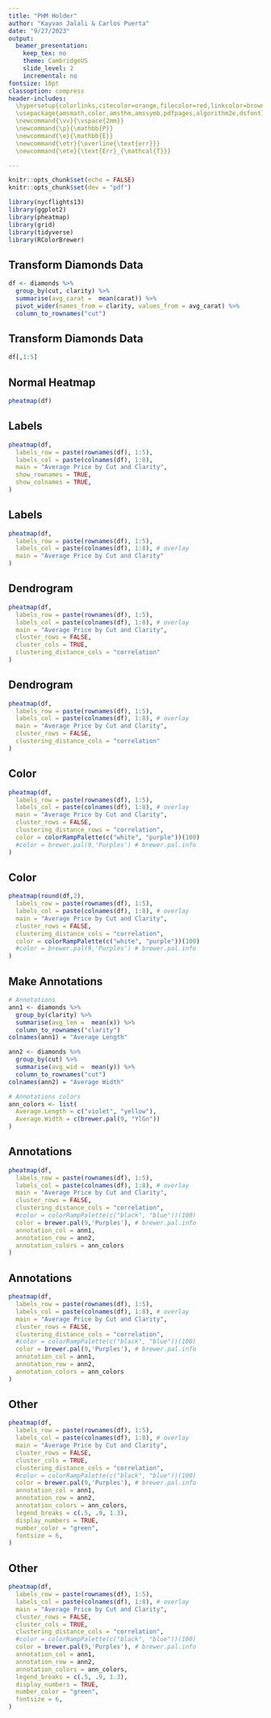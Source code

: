 ```yaml
---
title: "PHM Holder"
author: "Kayvan Jalali & Carlos Puerta"
date: "9/27/2023"
output:
  beamer_presentation:
    keep_tex: no
    theme: CambridgeUS
    slide_level: 2
    incremental: no
fontsize: 10pt
classoption: compress
header-includes:
  \hypersetup{colorlinks,citecolor=orange,filecolor=red,linkcolor=brown,urlcolor=blue}
  \usepackage{amsmath,color,amsthm,amssymb,pdfpages,algorithm2e,dsfont}
  \newcommand{\vv}{\vspace{2mm}}
  \newcommand{\p}{\mathbb{P}}
  \newcommand{\e}{\mathbb{E}}
  \newcommand{\etr}{\overline{\text{err}}}
  \newcommand{\ete}{\text{Err}_{\mathcal{T}}}

---
```


```r
knitr::opts_chunk$set(echo = FALSE)
knitr::opts_chunk$set(dev = "pdf")

library(nycflights13)
library(ggplot2)
library(pheatmap)
library(grid)
library(tidyverse)
library(RColorBrewer)
```

## Transform Diamonds Data

```r
df <- diamonds %>%
  group_by(cut, clarity) %>%
  summarise(avg_carat =  mean(carat)) %>%
  pivot_wider(names_from = clarity, values_from = avg_carat) %>%
  column_to_rownames("cut")
```

## Transform Diamonds Data

```r
df[,1:5]
```



## Normal Heatmap

```r
pheatmap(df)
```

## Labels

```r
pheatmap(df,
  labels_row = paste(rownames(df), 1:5),
  labels_col = paste(colnames(df), 1:8), 
  main = "Average Price by Cut and Clarity",
  show_rownames = TRUE,
  show_colnames = TRUE,
)
```

## Labels

```r
pheatmap(df,
  labels_row = paste(rownames(df), 1:5),
  labels_col = paste(colnames(df), 1:8), # overlay
  main = "Average Price by Cut and Clarity"
)
```


## Dendrogram
```r
pheatmap(df,
  labels_row = paste(rownames(df), 1:5),
  labels_col = paste(colnames(df), 1:8), # overlay
  main = "Average Price by Cut and Clarity",
  cluster_rows = FALSE,
  cluster_cols = TRUE,
  clustering_distance_cols = "correlation"
)
```

## Dendrogram
```r
pheatmap(df,
  labels_row = paste(rownames(df), 1:5),
  labels_col = paste(colnames(df), 1:8), # overlay
  main = "Average Price by Cut and Clarity",
  cluster_rows = FALSE,
  clustering_distance_cols = "correlation"
)
```

## Color

```r
pheatmap(df,
  labels_row = paste(rownames(df), 1:5),
  labels_col = paste(colnames(df), 1:8), # overlay
  main = "Average Price by Cut and Clarity",
  cluster_rows = FALSE,
  clustering_distance_rows = "correlation",
  color = colorRampPalette(c("white", "purple"))(100)
  #color = brewer.pal(9,'Purples') # brewer.pal.info 
)
```


## Color

```r
pheatmap(round(df,2),
  labels_row = paste(rownames(df), 1:5),
  labels_col = paste(colnames(df), 1:8), # overlay
  main = "Average Price by Cut and Clarity",
  cluster_rows = FALSE,
  clustering_distance_cols = "correlation",
  color = colorRampPalette(c("white", "purple"))(100)
  #color = brewer.pal(9,'Purples') # brewer.pal.info 
)
```

## Make Annotations

```r
# Annotations
ann1 <- diamonds %>%
  group_by(clarity) %>%
  summarise(avg_len =  mean(x)) %>%
  column_to_rownames("clarity")
colnames(ann1) = "Average Length"

ann2 <- diamonds %>%
  group_by(cut) %>%
  summarise(avg_wid =  mean(y)) %>%
  column_to_rownames("cut")
colnames(ann2) = "Average Width"

# Annotations colors
ann_colors <- list(
  Average.Length = c("violet", "yellow"),
  Average.Width = c(brewer.pal(9, "YlGn"))
)

```


## Annotations 

```r
pheatmap(df,
  labels_row = paste(rownames(df), 1:5),
  labels_col = paste(colnames(df), 1:8), # overlay
  main = "Average Price by Cut and Clarity",
  cluster_rows = FALSE,
  clustering_distance_cols = "correlation",
  #color = colorRampPalette(c("black", "blue"))(100)
  color = brewer.pal(9,'Purples'), # brewer.pal.info
  annotation_col = ann1,
  annotation_row = ann2,
  annotation_colors = ann_colors
)

```

## Annotations 

```r
pheatmap(df,
  labels_row = paste(rownames(df), 1:5),
  labels_col = paste(colnames(df), 1:8), # overlay
  main = "Average Price by Cut and Clarity",
  cluster_rows = FALSE,
  clustering_distance_cols = "correlation",
  #color = colorRampPalette(c("black", "blue"))(100)
  color = brewer.pal(9,'Purples'), # brewer.pal.info
  annotation_col = ann1,
  annotation_row = ann2,
  annotation_colors = ann_colors
)

```


## Other

```r
pheatmap(df,
  labels_row = paste(rownames(df), 1:5),
  labels_col = paste(colnames(df), 1:8), # overlay
  main = "Average Price by Cut and Clarity",
  cluster_rows = FALSE,
  cluster_cols = TRUE,
  clustering_distance_cols = "correlation",
  #color = colorRampPalette(c("black", "blue"))(100)
  color = brewer.pal(9,'Purples'), # brewer.pal.info
  annotation_col = ann1,
  annotation_row = ann2,
  annotation_colors = ann_colors,
  legend_breaks = c(.5, .9, 1.3),
  display_numbers = TRUE,
  number_color = "green",
  fontsize = 6,
)
```

## Other
```r
pheatmap(df,
  labels_row = paste(rownames(df), 1:5),
  labels_col = paste(colnames(df), 1:8), # overlay
  main = "Average Price by Cut and Clarity",
  cluster_rows = FALSE,
  cluster_cols = TRUE,
  clustering_distance_cols = "correlation",
  #color = colorRampPalette(c("black", "blue"))(100)
  color = brewer.pal(9,'Purples'), # brewer.pal.info
  annotation_col = ann1,
  annotation_row = ann2,
  annotation_colors = ann_colors,
  legend_breaks = c(.5, .9, 1.3),
  display_numbers = TRUE,
  number_color = "green",
  fontsize = 6,
)
```
